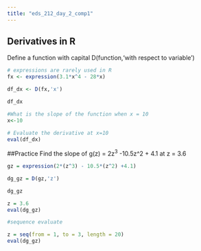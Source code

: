 ```yaml
---
title: "eds_212_day_2_comp1"
---
```


## Derivatives in R

Define a function with capital D(function,'with respect to variable')

```r
# expressions are rarely used in R
fx <- expression(3.1*x^4 - 28*x)

df_dx <- D(fx,'x')

df_dx

#What is the slope of the function when x = 10
x<-10

# Evaluate the derivative at x=10
eval(df_dx)

```

##Practice Find the slope of g(z) = 2z^3^ -10.5z\^2 + 4.1 at z = 3.6

```r
gz = expression(2*(z^3) - 10.5*(z^2) +4.1)

dg_gz = D(gz,'z')

dg_gz

z = 3.6
eval(dg_gz)

#sequence evaluate

z = seq(from = 1, to = 3, length = 20)
eval(dg_gz)
```
